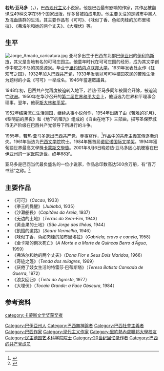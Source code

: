 {{noteTA
|T=zh-cn:若热·亚马多; zh-tw:喬治·阿瑪多;
|1=zh-cn:若热·亚马多; zh-tw:喬治·阿瑪多;
|2=zh-cn:亚马多; zh-tw:阿瑪多;
}}
{{Infobox writer <!-- for more information see [[:Template:Infobox_Writer/doc|:Template:Infobox Writer/doc]] -->
| name          = 若热·亚马多<br/>{{lang|pt|Jorge Amado}}
| image         = Jorge Amado, 1935.jpg
| image_size    = 180px
| caption       = 1935年时的若热·亚马多
| birth_date    = 1912年8月10日
| birth_place   = {{BRA}}[[巴伊亚州|巴伊亚州]][[伊塔布納|伊塔布納]]
| death_date    = {{death date and age|2001|8|6|1912|8|10}}
| death_place   = {{BRA}}[[巴伊亞州|巴伊亞州]][[萨尔瓦多_(巴西)|萨尔瓦多]]
| occupation    = 小说家
| nationality   = {{BRA}}
| period        = 1931-1995
| notable_works = ''[[狂欢节之国|狂欢节之国]]''
| signature     = Jorge Amado Signature.jpg
}}
'''若热·亚马多'''（{{lang-pt|Jorge Amado}}，{{bd|1912年|8月10日|2001年|8月6日}}），巴西[[现代主义|现代主义]]小说家。他是巴西最有影响的作家，其作品被翻译成49种文字在55个国家出版，许多曾被拍成电影。他主要关注的是城市中黑人及混血族群的生活。其主要作品有《可可》、《味似丁香、色如肉桂的加布里埃拉》、《弗洛尔和她的两个丈夫》、《大埋伏》等。

==生平==
[[File:Jorge_Amado_caricatura.jpg|right]]
亚马多出生于巴西东北部[[巴伊亚州|巴伊亚州]]的[[伊利乌斯市|伊利乌斯市]]，其父是当地有名的可可庄园主。他童年时代在可可庄园的经历，成为其文学创作中取之不尽的灵感源泉。毕业于[[里约热内卢联邦大学|里约热内卢联邦大学]]。1931年发表处女作《狂欢节之国》，1932年加入[[巴西的共产党|巴西共产党]]，1933年发表以可可种植园农民的苦难生活为题材的小说《可可》一举成名。1946年當選眾議員。

1948年初，巴西共产党再度被迫转入地下，若热·亚马多同年被国会开除，被迫流亡[[欧洲|欧洲]]。1950年在华沙召开的[[第二届世界和平大会|第二届世界和平大会]]上，他当选为世界和平理事会理事。翌年，他获[[斯大林和平奖|斯大林和平奖]]。

1952年结束流亡生活回国，继续从事小说创作，1954年出版了由《苦难的岁月》、《黎明前的黑夜》和《地下的曙光》组成的《自由在地下》三部曲，描写圣保罗城市无产阶级在巴西共产党领导下所进行的斗争。

1955年，若热·亚马多退出巴西共产党，專事寫作，<ref name=" xxcb">{{cite book|url=http://www.yilin.com/book.aspx?id=3306|title=《弗洛尔和她的两个丈夫》译者前言|date=1987年4月|publisher=译林出版社|work=|language=zh-cn}}{{dead link|date=2018年4月 |bot=InternetArchiveBot |fix-attempted=yes }}</ref>作品中的共產主義宣傳逐漸消失。1961年当选为[[巴西文学院|巴西文学院]]院士。1984年獲首屆[[诺尼诺国际文学奖|诺尼诺国际文学奖]]。1994年獲葡語世界最高文學獎[[卡蒙斯文學獎|卡蒙斯文學獎]]。2001年8月6日晚若热·亚马多因心肌梗塞在巴伊亚州的一家医院逝世，终年88岁。

亚马多是巴西当代最负盛名的一位小说家，作品总印数高达500余万册，有“百万书翁”之称。<ref name= >{{cite web|url=http://www.people.com.cn/GB/paper68/3977/473412.html|title=难忘亚马多（走近大师）|accessdate=2001年8月10日|publisher=人民网|work=|language=zh-cn|archive-date=2016年3月4日|archive-url=https://web.archive.org/web/20160304063547/http://www.people.com.cn/GB/paper68/3977/473412.html|dead-url=no}}</ref>

==主要作品==
*《可可》（''Cacau'', 1933）
*《拳王的覺醒》（''Jubiabá'', 1935）
*《沙灘船長》（''Capitães da Areia'', 1937）
*《无边的土地》（''Terras do Sem-Fim'', 1943）
*《黄金果的土地》（''São Jorge dos Ilhéus'', 1944）
*《飢餓的道路》（''Seara Vermelha'', 1946）
*《味似丁香、色如肉桂的加布里埃拉》（''Gabriela, cravo e canela'', 1958）
*《金卡斯的兩次死亡》（''A Morte e a Morte de Quincas Berro d'Água'', 1959）
*《弗洛尔和她的两个丈夫》（''Dona Flor e Seus Dois Maridos'', 1966）
*《奇迹之篷》（''Tenda dos milagres'', 1969）
*《厌倦了妓女生活的特雷莎·巴蒂斯塔》（''Teresa Batista Cansada de Guerra'', 1972）
*《浪女回归》（''Tieta do Agreste'', 1977）
*《大埋伏》（''Tocaia Grande: a Face Obscura'', 1984）

==参考资料==
{{Commonscat|Jorge Amado}}
{{Reflist}}
{{Portal|巴西|文学}}
{{Authority control}}
{{DEFAULTSORT:Amado, Jorge}}
[[Category:巴伊亞州人|Category:巴伊亞州人]]
[[Category:巴西無神論者|Category:巴西無神論者]]
[[Category:巴西社會主義者|Category:巴西社會主義者]]
[[Category:巴西作家|Category:巴西作家]]
[[Category:现代主义作家|Category:现代主义作家]]
[[Category:里約熱內盧聯邦大學校友|Category:里約熱內盧聯邦大學校友]]
[[category:卡蒙斯文学奖获奖者|category:卡蒙斯文学奖获奖者]]
[[Category:民主德国艺术科学院院士|Category:民主德国艺术科学院院士]]
[[Category:20世纪回忆录作者|Category:20世纪回忆录作者]]
[[Category:巴西的共产党成员|Category:巴西的共产党成员]]